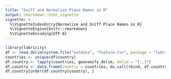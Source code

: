 ```yaml
---
title: "Sniff and Normalize Place Names in R"
output: rmarkdown::html_vignette
vignette: >
  %\VignetteIndexEntry{Normalize and Sniff Place Names in R}
  %\VignetteEngine{knitr::rmarkdown}
  %\VignetteEncoding{UTF-8}
---
```


```r
library(lubricity)
df <- read.delim(system.file("extdata", "feature.tsv", package = "lubricity"))
countries <- unique(df$country)
df.country <- lapply(countries, geonamify_delim, delim = "[:,]")
df.country <- data.frame(country = countries, do.call(rbind, df.country))
df.country[order(df.country$country), ]
```
